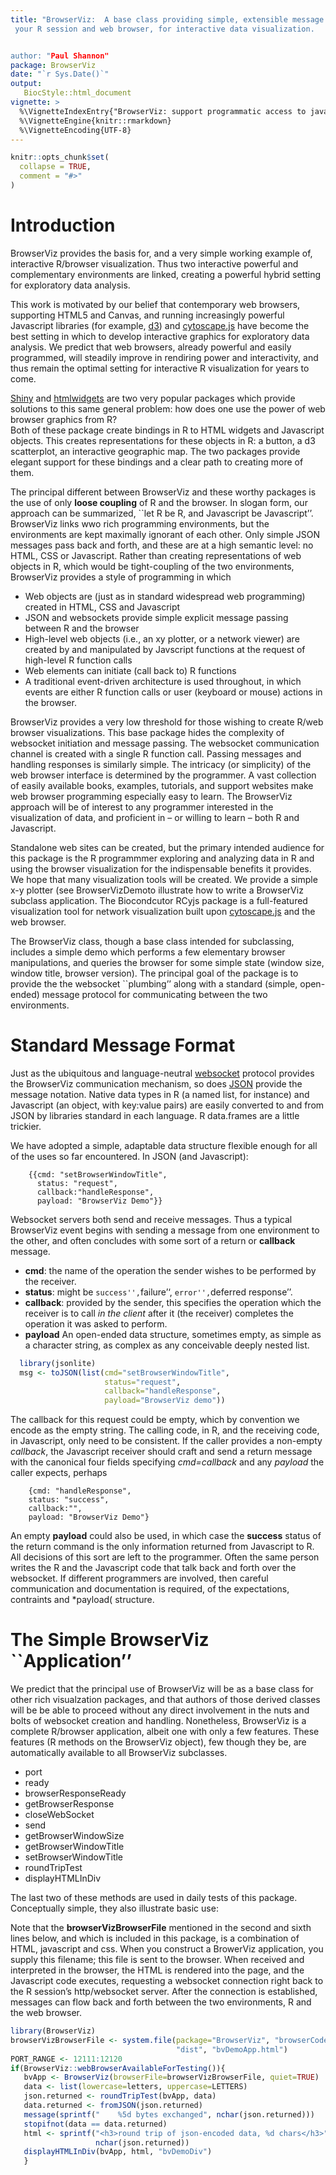 ```yaml
---
title: "BrowserViz:  A base class providing simple, extensible message passing between
 your R session and web browser, for interactive data visualization.


author: "Paul Shannon"
package: BrowserViz
date: "`r Sys.Date()`"
output:
   BiocStyle::html_document
vignette: >
  %\VignetteIndexEntry{"BrowserViz: support programmatic access to javascript apps running in your web browser"}
  %\VignetteEngine{knitr::rmarkdown}
  %\VignetteEncoding{UTF-8}
---
```


```r
knitr::opts_chunk$set(
  collapse = TRUE,
  comment = "#>"
)
```

# Introduction

BrowserViz provides the basis for, and a very simple working example of, 
interactive R/browser visualization.  Thus two interactive powerful and complementary
environments are linked, creating a powerful hybrid setting for exploratory data analysis.


This work is motivated by our belief that contemporary web browsers, supporting
HTML5 and Canvas, and running increasingly powerful Javascript libraries (for example, [d3](https://d3js.org/))
and [cytoscape.js](http://js.cytoscape.org/) have become the best setting in which to
develop interactive graphics for exploratory data analysis.  We 
predict that web browsers, already powerful and easily
programmed, will steadily improve in rendiring power and interactivity, and thus
remain the optimal setting for interactive R visualization for years to come.

[Shiny](https://shiny.rstudio.com) and [htmlwidgets](https://www.htmlwidgets.org/) are two very popular packages which provide
solutions to this same general problem:  how does one use the power of web browser graphics from R?  
Both of these package create bindings in R to HTML widgets and Javascript objects.
This creates representations for these objects in R: a button, a d3 scatterplot, an
interactive geographic map. The two packages provide elegant support for these bindings
and a clear path to creating more of them.

The principal different between BrowserViz and these worthy packages
is the use of only **loose coupling** of R and the browser.  In slogan
form, our approach can be summarized, ``let R be R, and Javascript be
Javascript''.  BrowserViz links wwo rich programming environments, but
the environments are kept maximally ignorant of each other.  Only
simple JSON messages pass back and forth, and these are at a high
semantic level: no HTML, CSS or Javascript.  Rather than creating
representations of web objects in R, which would be tight-coupling of
the two environments, BrowserViz provides a style of programming in
which


  -  Web objects are (just as in standard widespread web programming) created in HTML, CSS and Javascript
  -  JSON and websockets provide simple explicit message passing between R and the browser
  -  High-level web objects (i.e., an xy plotter, or a network viewer) are created by and manipulated 
    by Javscript functions at the request of high-level R function calls
  -  Web elements can initiate (call back to) R functions
  -  A traditional event-driven architecture is used throughout, in which events are either R function calls or user (keyboard or mouse) actions in the browser. 

BrowserViz provides a very low threshold for those wishing to create R/web browser visualizations.
This base package hides the  complexity of websocket initiation and message passing.
The websocket communication channel is created with a single R function call.
Passing messages and handling responses is similarly simple.  The
intricacy (or simplicity) of the web browser interface is determined by the programmer. A 
vast collection of easily available books, examples, tutorials, and support websites make web browser
programming especially easy to learn.  The BrowserViz approach will be of
interest to any programmer interested in the visualization of data, and proficient in -- or willing
to learn -- both R and Javascript.

Standalone web sites can be created, but the primary intended audience for this package
is the R programmmer exploring and analyzing data in R and using the browser visualization for the 
indispensable benefits it provides.  We hope that many visualization tools will be created.  We provide
a simple x-y plotter (see BrowserVizDemoto illustrate how to write a BrowserViz subclass
application.  The Biocondcutor RCyjs package  is a full-featured visualization tool for network visualization built
upon [cytoscape.js](http://js.cytoscape.org) and the web browser.  

The BrowserViz class, though a base class intended for subclassing,
includes a simple demo which performs a few elementary browser manipulations,
and queries the browser for some simple state (window size, window title,
browser version).  The principal goal of the package is to provide the the
websocket ``plumbing'' along with a standard (simple, open-ended) message
protocol for communicating between the two environments.


# Standard Message Format

Just as the ubiquitous and language-neutral
[websocket](https://en.wikipedia.org/wiki/WebSocket) protocol provides
the BrowserViz communication mechanism, so does [JSON](https://www.w3schools.com/js/js_json_intro.asp)
provide the message notation.  Native data types in R (a named list, for instance)
and Javascript (an object, with key:value pairs) are easily converted
to and from JSON by libraries standard in each language.   R data.frames are a little trickier.

We have adopted a simple, adaptable data structure flexible enough for all of
the uses so far encountered.  In JSON (and Javascript):
```
    {{cmd: "setBrowserWindowTitle",
      status: "request",
      callback:"handleResponse", 
      payload: "BrowserViz Demo"}}
```

Websocket servers both send and receive messages.  Thus a typical BrowserViz event begins
with sending a message from one environment to the other, and often concludes with some sort of a return or
**callback** message.

   - **cmd**: the name of the operation the sender wishes to be performed by the receiver.
   - **status**: might be ``success'', ``failure'', ``error'', ``deferred response''.
   - **callback**: provided by the sender, this specifies the operation which the receiver is 
     to call *in the client* after it (the receiver) completes the operation it was asked to perform.
   - **payload** An open-ended data structure, sometimes empty, as simple as a character string, as complex
              as any conceivable deeply nested list.  

```r
  library(jsonlite)
  msg <- toJSON(list(cmd="setBrowserWindowTitle",
                     status="request", 
                     callback="handleResponse",
                     payload="BrowserViz demo"))
``` 

The callback for this request could be empty, which by convention we encode as the empty string.
The calling code, in R, and the receiving code, in Javascript, only need to be consistent.  If the 
caller provides a non-empty *callback*, the Javascript receiver should craft and send a return message
with the canonical four fields specifying *cmd=callback* and any *payload* the caller expects, 
perhaps

```
    {cmd: "handleResponse",
    status: "success",
    callback:"",
    payload: "BrowserViz Demo"}
```

An empty **payload** could also be used, in which case the **success** status of the
return command is the only information returned from Javascript to R.  All decisions of this
sort are left to the programmer.  Often the same person writes the R and the Javascript code
that talk back and forth over the websocket.  If different programmers are involved, then
careful communication and documentation is required, of the expectations, contraints and
*payload( structure.  


# The Simple BrowserViz ``Application''

We predict that the principal use of BrowserViz will be as a base class for other
rich visualzation packages, and that authors of those derived classes will be be able
to proceed without any direct involvement in the nuts and bolts of websocket creation
and handling.  Nonetheless, BrowserViz is a complete R/browser application, albeit
one with only a few features.   These features (R methods on the BrowserViz object), few though
they be, are automatically available to all BrowserViz subclasses.

  - port
  - ready
  - browserResponseReady
  - getBrowserResponse
  - closeWebSocket
  - send
  - getBrowserWindowSize
  - getBrowserWindowTitle
  - setBrowserWindowTitle
  - roundTripTest
  - displayHTMLInDiv

The last two of these methods are used in daily tests of this package.  Conceptually
simple, they also illustrate basic use:


Note that the **browserVizBrowserFile** mentioned in the second and
sixth lines below, and which is included in this package, is a
combination of HTML, javascript and css.  When you construct a
BrowerViz application, you supply this filename; this file is sent to
the browser.  When received and interpreted in the browser, the 
HTML is rendered into the page, and the Javascript code executes,
requesting a websocket connection right back to the R session's
http/websocket server.  After the connection is established, messages
can flow back and forth between the two environments, R and the
web browser.


```r
library(BrowserViz)
browserVizBrowserFile <- system.file(package="BrowserViz", "browserCode",
                                     "dist", "bvDemoApp.html")
PORT_RANGE <- 12111:12120
if(BrowserViz::webBrowserAvailableForTesting()){
   bvApp <- BrowserViz(browserFile=browserVizBrowserFile, quiet=TRUE)
   data <- list(lowercase=letters, uppercase=LETTERS)
   json.returned <- roundTripTest(bvApp, data)
   data.returned <- fromJSON(json.returned)
   message(sprintf("    %5d bytes exchanged", nchar(json.returned)))
   stopifnot(data == data.returned)
   html <- sprintf("<h3>round trip of json-encoded data, %d chars</h3>",
                   nchar(json.returned))
   displayHTMLInDiv(bvApp, html, "bvDemoDiv")
   }
```








